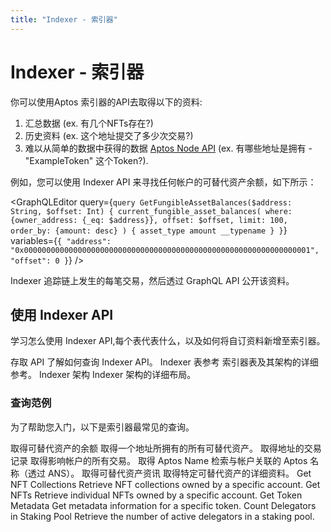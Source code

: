 ```yaml
---
title: "Indexer - 索引器"
---
```



# Indexer - 索引器

<IndexerBetaNotice />

你可以使用Aptos 索引器的API去取得以下的资料:


1. 汇总数据 (ex. 有几个NFTs存在?)
2. 历史资料 (ex. 这个地址提交了多少次交易?)
3. 难以从简单的数据中获得的数据 [Aptos Node API](apis/fullnode-rest-api.mdx) (ex. 有哪些地址是拥有 - "ExampleToken" 这个Token?).

例如，您可以使用 Indexer API 来寻找任何帐户的可替代资产余额，如下所示：

<GraphQLEditor
  query={`query GetFungibleAssetBalances($address: String, $offset: Int) {
  current_fungible_asset_balances(
    where: {owner_address: {_eq: $address}},
    offset: $offset,
    limit: 100,
    order_by: {amount: desc}
  ) {
    asset_type
    amount
    __typename
  }
}`}
  variables={`{
  "address": "0x0000000000000000000000000000000000000000000000000000000000000001",
  "offset": 0
}`}
/>


<Callout type="info">
Indexer 追踪链上发生的每笔交易，然后透过 GraphQL API 公开该资料。
</Callout>

## 使用 Indexer API

学习怎么使用 Indexer API,每个表代表什么，以及如何将自订资料新增至索引器。

<Cards>
  <Card href="indexer/aptos-hosted">
    <Card.Title>存取 API</Card.Title>
    <Card.Description>了解如何查询 Indexer API。</Card.Description>
  </Card>
    <Card href="indexer/indexer-reference">
    <Card.Title>Indexer 表参考</Card.Title>
    <Card.Description>索引器表及其架构的详细参考。</Card.Description>
  </Card>
  <Card href="indexer/architecture">
    <Card.Title>Indexer 架构</Card.Title>
    <Card.Description>Indexer 架构的详细布局。</Card.Description>
  </Card>
</Cards>

### 查询范例

为了帮助您入门，以下是索引器最常见的查询。

<Cards>
  <Card href="indexer/fungible-asset-balances">
    <Card.Title>取得可替代资产的余额</Card.Title>
    <Card.Description>取得一个地址所拥有的所有可替代资产。</Card.Description>
  </Card>
  <Card href="indexer/account-transactions">
    <Card.Title>取得地址的交易记录</Card.Title>
    <Card.Description>取得影响帐户的所有交易。</Card.Description>
  </Card>
  <Card href="indexer/ans-lookup">
    <Card.Title>取得 Aptos Name</Card.Title>
    <Card.Description>检索与帐户关联的 Aptos 名称（透过 ANS）。</Card.Description>
  </Card>
  <Card href="indexer/fungible-asset-info">
    <Card.Title>取得可替代资产资讯</Card.Title>
    <Card.Description>取得特定可替代资产的详细资料。</Card.Description>
  </Card>
  <Card href="indexer/get-nft-collections">
    <Card.Title>Get NFT Collections</Card.Title>
    <Card.Description>Retrieve NFT collections owned by a specific account.</Card.Description>
  </Card>
  <Card href="indexer/get-nfts">
    <Card.Title>Get NFTs</Card.Title>
    <Card.Description>Retrieve individual NFTs owned by a specific account.</Card.Description>
  </Card>
  <Card href="indexer/token-metadata">
    <Card.Title>Get Token Metadata</Card.Title>
    <Card.Description>Get metadata information for a specific token.</Card.Description>
  </Card>
  <Card href="indexer/get-delegators">
    <Card.Title>Count Delegators in Staking Pool</Card.Title>
    <Card.Description>Retrieve the number of active delegators in a staking pool.</Card.Description>
  </Card>
</Cards>


